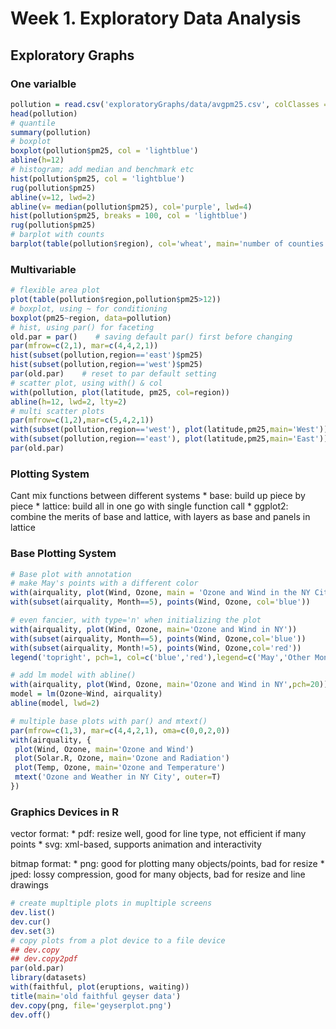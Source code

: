 Week 1. Exploratory Data Analysis
=================================
Exploratory Graphs
-------------------
### One varialble
```r
pollution = read.csv('exploratoryGraphs/data/avgpm25.csv', colClasses = c('numeric','character','factor','numeric','numeric'))
head(pollution)
# quantile
summary(pollution)
# boxplot
boxplot(pollution$pm25, col = 'lightblue')
abline(h=12)
# histogram; add median and benchmark etc
hist(pollution$pm25, col = 'lightblue')
rug(pollution$pm25)
abline(v=12, lwd=2)
abline(v= median(pollution$pm25), col='purple', lwd=4)
hist(pollution$pm25, breaks = 100, col = 'lightblue')
rug(pollution$pm25)
# barplot with counts
barplot(table(pollution$region), col='wheat', main='number of counties in each region')
```

### Multivariable
```r
# flexible area plot
plot(table(pollution$region,pollution$pm25>12))
# boxplot, using ~ for conditioning
boxplot(pm25~region, data=pollution)
# hist, using par() for faceting
old.par = par()    # saving default par() first before changing
par(mfrow=c(2,1), mar=c(4,4,2,1))
hist(subset(pollution,region=='east')$pm25)
hist(subset(pollution,region=='west')$pm25)
par(old.par)    # reset to par default setting
# scatter plot, using with() & col
with(pollution, plot(latitude, pm25, col=region))
abline(h=12, lwd=2, lty=2)
# multi scatter plots
par(mfrow=c(1,2),mar=c(5,4,2,1))
with(subset(pollution,region=='west'), plot(latitude,pm25,main='West'))
with(subset(pollution,region=='east'), plot(latitude,pm25,main='East'))
par(old.par)
```

### Plotting System
Cant mix functions between different systems
* base: build up piece by piece
* lattice: build all in one go with single function call
* ggplot2: combine the merits of base and lattice, with layers as base and panels in lattice

### Base Plotting System
```r
# Base plot with annotation
# make May's points with a different color
with(airquality, plot(Wind, Ozone, main = 'Ozone and Wind in the NY City'))
with(subset(airquality, Month==5), points(Wind, Ozone, col='blue'))

# even fancier, with type='n' when initializing the plot
with(airquality, plot(Wind, Ozone, main='Ozone and Wind in NY'))
with(subset(airquality, Month==5), points(Wind, Ozone,col='blue'))
with(subset(airquality, Month!=5), points(Wind, Ozone,col='red'))
legend('topright', pch=1, col=c('blue','red'),legend=c('May','Other Months'))

# add lm model with abline()
with(airquality, plot(Wind, Ozone, main='Ozone and Wind in NY',pch=20))
model = lm(Ozone~Wind, airquality)
abline(model, lwd=2)

# multiple base plots with par() and mtext()
par(mfrow=c(1,3), mar=c(4,4,2,1), oma=c(0,0,2,0))
with(airquality, {
 plot(Wind, Ozone, main='Ozone and Wind')
 plot(Solar.R, Ozone, main='Ozone and Radiation')
 plot(Temp, Ozone, main='Ozone and Temperature')
 mtext('Ozone and Weather in NY City', outer=T)
})
```

### Graphics Devices in R
vector format:
* pdf: resize well, good for line type, not efficient if many points
* svg: xml-based, supports animation and interactivity

bitmap format:
* png: good for plotting many objects/points, bad for resize
* jped: lossy compression, good for many objects, bad for resize and line drawings

```r
# create mupltiple plots in mupltiple screens
dev.list()
dev.cur()
dev.set(3)
# copy plots from a plot device to a file device
## dev.copy
## dev.copy2pdf
par(old.par)
library(datasets)
with(faithful, plot(eruptions, waiting))
title(main='old faithful geyser data')
dev.copy(png, file='geyserplot.png')
dev.off()
```

